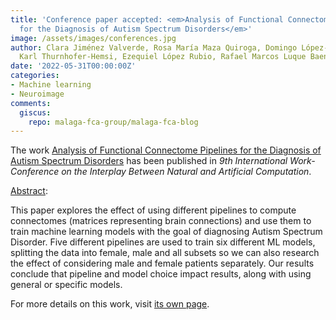 ```yaml
---
title: 'Conference paper accepted: <em>Analysis of Functional Connectome Pipelines
  for the Diagnosis of Autism Spectrum Disorders</em>'
image: /assets/images/conferences.jpg
author: Clara Jiménez Valverde, Rosa María Maza Quiroga, Domingo López-Rodríguez,
  Karl Thurnhofer-Hemsi, Ezequiel López Rubio, Rafael Marcos Luque Baena
date: '2022-05-31T00:00:00Z'
categories:
- Machine learning
- Neuroimage
comments:
  giscus:
    repo: malaga-fca-group/malaga-fca-blog
---
```


The work <u>Analysis of Functional Connectome Pipelines for the Diagnosis of Autism Spectrum Disorders</u> has been published in <em><em>9th International Work-Conference on the Interplay Between Natural and Artificial Computation</em></em>.

<u>Abstract</u>:



This paper explores the effect of using different pipelines to compute connectomes (matrices representing brain connections) and use them to train machine learning models with the goal of diagnosing Autism Spectrum Disorder. Five different pipelines are used to train six different ML models, splitting the data into female, male and all subsets so we can also research the effect of considering male and female patients separately. Our results conclude that pipeline and model choice impact results, along with using general or specific models.




For more details on this work, visit <a href='/publications/conferences/2022-iwinac'>its own page</a>.

